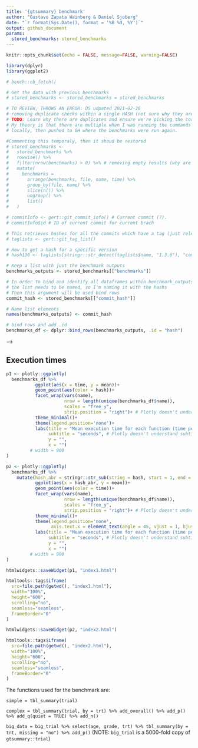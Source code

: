 ```yaml
---
title: '{gtsummary} benchmark'
author: "Gustavo Zapata Wainberg & Daniel Sjoberg"
date: "`r format(Sys.Date(), format = '%B %d, %Y')`"
output: github_document
params:
  stored_benchmarks: stored_benchmarks
---
```


```r
knitr::opts_chunk$set(echo = FALSE, message=FALSE, warning=FALSE)

library(dplyr)
library(ggplot2)
```

```r

# bench::cb_fetch()
```

```r
# Get the data with previous benchmarks
# stored_benchmarks <- stored_benchmarks = stored_benchmarks
```

```r
# TO REVIEW, THROWS AN ERROR: DS udpated 2021-02-28
# removing duplicate checks within a single HASH (not sure why they are there)
# TODO: Learn why there are duplicates and ensure we're picking the correct one.
# My theory is that there are multiple when I was running the commands
# locally, then pushed to GH where the benchmarks were run again.

#Commenting this temporaly, then it shoud be restored
# stored_benchmarks <-
#   stored_benchmarks %>%
#   rowwise() %>%
#   filter(nrow(benchmarks) > 0) %>% # removing empty results (why are there so many empty results?)
#   mutate(
#     benchmarks =
#       arrange(benchmarks, file, name, time) %>%
#       group_by(file, name) %>%
#       slice(n()) %>%
#       ungroup() %>%
#       list()
#   )

# commitInfo <- gert::git_commit_info() # Current commit (?).
# commitInfo$id # ID of current commit for current brach

# This retrieves hashes for all the commits which have a tag (just releases (?))
# taglists <- gert::git_tag_list()

# How to get a hash for a specific version
# hash136 <- taglists[stringr::str_detect(taglists$name, "1.3.6"), "commit"]

# Keep a list with just the benchmark outputs
benchmarks_outputs <- stored_benchmarks[["benchmarks"]]

# In order to bind and identify all dataframes within benchmark_outputs
# the list needs to be named, so I'm naming it with the hashs
# Then this argument will be used bind rows
commit_hash <- stored_benchmarks[["commit_hash"]]

# Name list elements
names(benchmarks_outputs) <- commit_hash

# bind rows and add .id
benchmarks_df <- dplyr::bind_rows(benchmarks_outputs, .id = "hash")
```

<!-- <!-- This css stuff is just to enable rmarkdown to use a wider area of screen --> -->

<!-- <style type="text/css"> -->
<!-- .main-container { -->
<!--   max-width: 1800px; -->
<!--   margin-left: auto; -->
<!--   margin-right: auto; -->
<!-- } -->
<!-- </style> -->

## Execution times

```r
p1 <- plotly::ggplotly(
  benchmarks_df %>% 
           ggplot(aes(x = time, y = mean))+
           geom_point(aes(color = hash))+
           facet_wrap(vars(name), 
                      nrow = length(unique(benchmarks_df$name)), 
                      scales = "free_y", 
                      strip.position = "right")+ # Plotly doesn't understand this
           theme_minimal()+
           theme(legend.position='none')+
           labs(title = "Mean execution time for each function (time per iteration in seconds)",
                subtitle = "seconds", # Plotly doesn't understand subtitles
                y = "",
                x = "")
         # width = 900
)

p2 <- plotly::ggplotly(
  benchmarks_df %>% 
    mutate(hash_abr = stringr::str_sub(string = hash, start = 1, end = 8)) %>%
           ggplot(aes(x = hash_abr, y = mean))+
           geom_point(aes(color = time))+
           facet_wrap(vars(name), 
                      nrow = length(unique(benchmarks_df$name)), 
                      scales = "free_y", 
                      strip.position = "right")+ # Plotly doesn't understand this
           theme_minimal()+
           theme(legend.position='none',
                 axis.text.x = element_text(angle = 45, vjust = 1, hjust=0))+
           labs(title = "Mean execution time for each function (time per iteration in seconds)",
                subtitle = "seconds", # Plotly doesn't understand subtitles
                y = "",
                x = "")
         # width = 900
)

```

```r
htmlwidgets::saveWidget(p1, "index1.html")

htmltools::tags$iframe(
  src=file.path(getwd(), "index1.html"),
  width="100%",
  height="600",
  scrolling="no",
  seamless="seamless",
  frameBorder="0"
)

```

```r

htmlwidgets::saveWidget(p2, "index2.html")

htmltools::tags$iframe(
  src=file.path(getwd(), "index2.html"),
  width="100%",
  height="600",
  scrolling="no",
  seamless="seamless",
  frameBorder="0"
)

```
  
The functions used for the benchmark are:

  `simple = tbl_summary(trial)`  
  
  `complex = tbl_summary(trial, by = trt) %>% add_overall() %>% add_p() %>% add_q(quiet = TRUE) %>% add_n()`

  `big_data = big_trial %>% select(age, grade, trt) %>% tbl_summary(by = trt, missing = "no") %>% add_p()` 
  (NOTE: `big_trial` is a 5000-fold copy of `gtsummary::trial`)
